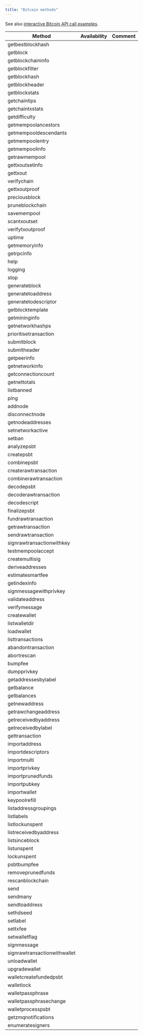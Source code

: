 ```yaml
---
title: "Bitcoin methods"
---
```


See also [interactive Bitcoin API call examples](/api-reference/bitcoin-api-reference).

| Method                       | Availability | Comment |
| ---------------------------- | ------------ | ------- |
| getbestblockhash             | <Icon icon="square-check"  iconType="solid" />            |         |
| getblock                     | <Icon icon="square-check"  iconType="solid" />            |         |
| getblockchaininfo            | <Icon icon="square-check"  iconType="solid" />            |         |
| getblockfilter               | <Icon icon="xmark"  iconType="solid" />            |         |
| getblockhash                 | <Icon icon="square-check"  iconType="solid" />            |         |
| getblockheader               | <Icon icon="square-check"  iconType="solid" />            |         |
| getblockstats                | <Icon icon="square-check"  iconType="solid" />            |         |
| getchaintips                 | <Icon icon="square-check"  iconType="solid" />            |         |
| getchaintxstats              | <Icon icon="square-check"  iconType="solid" />            |         |
| getdifficulty                | <Icon icon="square-check"  iconType="solid" />            |         |
| getmempoolancestors          | <Icon icon="square-check"  iconType="solid" />            |         |
| getmempooldescendants        | <Icon icon="square-check"  iconType="solid" />            |         |
| getmempoolentry              | <Icon icon="square-check"  iconType="solid" />            |         |
| getmempoolinfo               | <Icon icon="square-check"  iconType="solid" />            |         |
| getrawmempool                | <Icon icon="square-check"  iconType="solid" />            |         |
| gettxoutsetinfo              | <Icon icon="square-check"  iconType="solid" />            |         |
| gettxout                     | <Icon icon="square-check"  iconType="solid" />            |         |
| verifychain                  | <Icon icon="square-check"  iconType="solid" />            |         |
| gettxoutproof                | <Icon icon="square-check"  iconType="solid" />            |         |
| preciousblock                | <Icon icon="square-check"  iconType="solid" />            |         |
| pruneblockchain              | <Icon icon="xmark"  iconType="solid" />            |         |
| savemempool                  | <Icon icon="square-check"  iconType="solid" />            |         |
| scantxoutset                 | <Icon icon="square-check"  iconType="solid" />            |         |
| verifytxoutproof             | <Icon icon="square-check"  iconType="solid" />            |         |
| uptime                       | <Icon icon="square-check"  iconType="solid" />            |         |
| getmemoryinfo                | <Icon icon="square-check"  iconType="solid" />            |         |
| getrpcinfo                   | <Icon icon="square-check"  iconType="solid" />            |         |
| help                         | <Icon icon="square-check"  iconType="solid" />            |         |
| logging                      | <Icon icon="square-check"  iconType="solid" />            |         |
| stop                         | <Icon icon="xmark"  iconType="solid" />            |         |
| generateblock                | <Icon icon="xmark"  iconType="solid" />            |         |
| generatetoaddress            | <Icon icon="xmark"  iconType="solid" />            |         |
| generatetodescriptor         | <Icon icon="xmark"  iconType="solid" />            |         |
| getblocktemplate             | <Icon icon="square-check"  iconType="solid" />            |         |
| getmininginfo                | <Icon icon="square-check"  iconType="solid" />            |         |
| getnetworkhashps             | <Icon icon="square-check"  iconType="solid" />            |         |
| prioritisetransaction        | <Icon icon="square-check"  iconType="solid" />            |         |
| submitblock                  | <Icon icon="xmark"  iconType="solid" />            |         |
| submitheader                 | <Icon icon="xmark"  iconType="solid" />            |         |
| getpeerinfo                  | <Icon icon="square-check"  iconType="solid" />            |         |
| getnetworkinfo               | <Icon icon="square-check"  iconType="solid" />            |         |
| getconnectioncount           | <Icon icon="square-check"  iconType="solid" />            |         |
| getnettotals                 | <Icon icon="square-check"  iconType="solid" />            |         |
| listbanned                   | <Icon icon="square-check"  iconType="solid" />            |         |
| ping                         | <Icon icon="square-check"  iconType="solid" />            |         |
| addnode                      | <Icon icon="xmark"  iconType="solid" />            |         |
| disconnectnode               | <Icon icon="xmark"  iconType="solid" />            |         |
| getnodeaddresses             | <Icon icon="square-check"  iconType="solid" />            |         |
| setnetworkactive             | <Icon icon="square-check"  iconType="solid" />            |         |
| setban                       | <Icon icon="xmark"  iconType="solid" />            |         |
| analyzepsbt                  | <Icon icon="square-check"  iconType="solid" />            |         |
| createpsbt                   | <Icon icon="square-check"  iconType="solid" />            |         |
| combinepsbt                  | <Icon icon="square-check"  iconType="solid" />            |         |
| createrawtransaction         | <Icon icon="square-check"  iconType="solid" />            |         |
| combinerawtransaction        | <Icon icon="square-check"  iconType="solid" />            |         |
| decodepsbt                   | <Icon icon="square-check"  iconType="solid" />            |         |
| decoderawtransaction         | <Icon icon="square-check"  iconType="solid" />            |         |
| decodescript                 | <Icon icon="square-check"  iconType="solid" />            |         |
| finalizepsbt                 | <Icon icon="square-check"  iconType="solid" />            |         |
| fundrawtransaction           | <Icon icon="xmark"  iconType="solid" />            |         |
| getrawtransaction            | <Icon icon="square-check"  iconType="solid" />            |         |
| sendrawtransaction           | <Icon icon="square-check"  iconType="solid" />            |         |
| signrawtransactionwithkey    | <Icon icon="square-check"  iconType="solid" />            |         |
| testmempoolaccept            | <Icon icon="square-check"  iconType="solid" />            |         |
| createmultisig               | <Icon icon="square-check"  iconType="solid" />            |         |
| deriveaddresses              | <Icon icon="square-check"  iconType="solid" />            |         |
| estimatesmartfee             | <Icon icon="square-check"  iconType="solid" />            |         |
| getindexinfo                 | <Icon icon="xmark"  iconType="solid" />            |         |
| signmessagewithprivkey       | <Icon icon="square-check"  iconType="solid" />            |         |
| validateaddress              | <Icon icon="square-check"  iconType="solid" />            |         |
| verifymessage                | <Icon icon="square-check"  iconType="solid" />            |         |
| createwallet                 | <Icon icon="xmark"  iconType="solid" />            |         |
| listwalletdir                | <Icon icon="xmark"  iconType="solid" />            |         |
| loadwallet                   | <Icon icon="xmark"  iconType="solid" />            |         |
| listtransactions             | <Icon icon="xmark"  iconType="solid" />            |         |
| abandontransaction           | <Icon icon="xmark"  iconType="solid" />            |         |
| abortrescan                  | <Icon icon="xmark"  iconType="solid" />            |         |
| bumpfee                      | <Icon icon="xmark"  iconType="solid" />            |         |
| dumpprivkey                  | <Icon icon="xmark"  iconType="solid" />            |         |
| getaddressesbylabel          | <Icon icon="xmark"  iconType="solid" />            |         |
| getbalance                   | <Icon icon="xmark"  iconType="solid" />            |         |
| getbalances                  | <Icon icon="xmark"  iconType="solid" />            |         |
| getnewaddress                | <Icon icon="xmark"  iconType="solid" />            |         |
| getrawchangeaddress          | <Icon icon="xmark"  iconType="solid" />            |         |
| getreceivedbyaddress         | <Icon icon="xmark"  iconType="solid" />            |         |
| getreceivedbylabel           | <Icon icon="xmark"  iconType="solid" />            |         |
| gettransaction               | <Icon icon="xmark"  iconType="solid" />            |         |
| importaddress                | <Icon icon="xmark"  iconType="solid" />            |         |
| importdescriptors            | <Icon icon="xmark"  iconType="solid" />            |         |
| importmulti                  | <Icon icon="xmark"  iconType="solid" />            |         |
| importprivkey                | <Icon icon="xmark"  iconType="solid" />            |         |
| importprunedfunds            | <Icon icon="xmark"  iconType="solid" />            |         |
| importpubkey                 | <Icon icon="xmark"  iconType="solid" />            |         |
| importwallet                 | <Icon icon="xmark"  iconType="solid" />            |         |
| keypoolrefill                | <Icon icon="xmark"  iconType="solid" />            |         |
| listaddressgroupings         | <Icon icon="xmark"  iconType="solid" />            |         |
| listlabels                   | <Icon icon="xmark"  iconType="solid" />            |         |
| listlockunspent              | <Icon icon="xmark"  iconType="solid" />            |         |
| listreceivedbyaddress        | <Icon icon="xmark"  iconType="solid" />            |         |
| listsinceblock               | <Icon icon="xmark"  iconType="solid" />            |         |
| listunspent                  | <Icon icon="xmark"  iconType="solid" />            |         |
| lockunspent                  | <Icon icon="xmark"  iconType="solid" />            |         |
| psbtbumpfee                  | <Icon icon="xmark"  iconType="solid" />            |         |
| removeprunedfunds            | <Icon icon="xmark"  iconType="solid" />            |         |
| rescanblockchain             | <Icon icon="xmark"  iconType="solid" />            |         |
| send                         | <Icon icon="xmark"  iconType="solid" />            |         |
| sendmany                     | <Icon icon="xmark"  iconType="solid" />            |         |
| sendtoaddress                | <Icon icon="xmark"  iconType="solid" />            |         |
| sethdseed                    | <Icon icon="xmark"  iconType="solid" />            |         |
| setlabel                     | <Icon icon="xmark"  iconType="solid" />            |         |
| settxfee                     | <Icon icon="xmark"  iconType="solid" />            |         |
| setwalletflag                | <Icon icon="xmark"  iconType="solid" />            |         |
| signmessage                  | <Icon icon="xmark"  iconType="solid" />            |         |
| signrawtransactionwithwallet | <Icon icon="xmark"  iconType="solid" />            |         |
| unloadwallet                 | <Icon icon="xmark"  iconType="solid" />            |         |
| upgradewallet                | <Icon icon="xmark"  iconType="solid" />            |         |
| walletcreatefundedpsbt       | <Icon icon="xmark"  iconType="solid" />            |         |
| walletlock                   | <Icon icon="xmark"  iconType="solid" />            |         |
| walletpassphrase             | <Icon icon="xmark"  iconType="solid" />            |         |
| walletpassphrasechange       | <Icon icon="xmark"  iconType="solid" />            |         |
| walletprocesspsbt            | <Icon icon="xmark"  iconType="solid" />            |         |
| getzmqnotifications          | <Icon icon="square-check"  iconType="solid" />            |         |
| enumeratesigners             | <Icon icon="xmark"  iconType="solid" />            |         |
